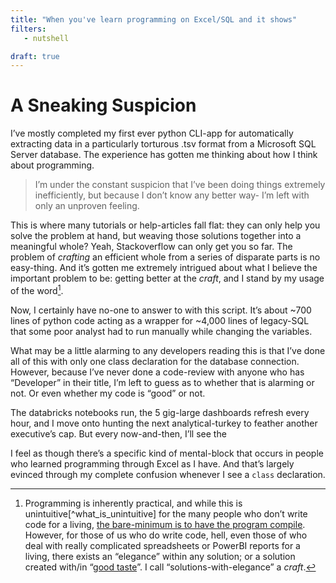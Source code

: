 ```yaml
---
title: "When you've learn programming on Excel/SQL and it shows"
filters:
   - nutshell

draft: true
---
```


# A Sneaking Suspicion
I've mostly completed my first ever python CLI-app for automatically extracting data in a particularly torturous .tsv format from a Microsoft SQL Server database. The experience has gotten me thinking about how I think about programming. 

> I'm under the constant suspicion that I've been doing things extremely inefficiently, but because I don't know any better way- I'm left with only an unproven feeling.  

This is where many tutorials or help-articles fall flat: they can only help you solve the problem at hand, but weaving those solutions together into a meaningful whole? Yeah, Stackoverflow can only get you so far. The problem of *crafting* an efficient whole from a series of disparate parts is no easy-thing. And it's gotten me extremely intrigued about what I believe the important problem to be: getting better at the *craft*, and I stand by my usage of the word[^what_is_craft].

Now, I certainly have no-one to answer to with this script. It's about ~700 lines of python code acting as a wrapper for ~4,000 lines of legacy-SQL that some poor analyst had to run manually while changing the variables.

What may be a little alarming to any developers reading this is that I've done all of this with only one class declaration for the database connection. However, because I've never  done a code-review with anyone who has "Developer" in their title, I'm left to guess as to whether that is alarming or not. Or even whether my code is "good" or not. 

The databricks notebooks run, the 5 gig-large dashboards refresh every hour, and I move onto hunting the next analytical-turkey to feather another executive's cap. But every now-and-then, I'll see the        



I feel as though there's a specific kind of mental-block that occurs in people who learned programming through Excel as I have. And that's largely evinced through my complete confusion whenever I see a `class` declaration. 



[^what_is_craft]: Programming is inherently practical, and while this is unintuitive[^what_is_unintuitive] for the many people who don't write code for a living, [the bare-minimum is to have the program compile](https://www.goodreads.com/quotes/6341736-any-fool-can-write-code-that-a-computer-can-understand). However, for those of us who do write code, hell, even those of who deal with really complicated spreadsheets or PowerBI reports for a living, there exists an "elegance" within any solution; or a solution created with/in "[good taste](https://github.com/mkirchner/linked-list-good-taste)". I call "solutions-with-elegance" a *craft*.   

[^managers_standards]: In the US at least, everyone's first instinct on LinkedIn is to refer to them selves as an *engineer* of some-sort to negotiate a higher salary. But while people with technical skills may abound (cough, cough), there seems to be an enormous deficit when it comes to managers who insist on code-quality standards which improve the overall experience for their employees.

[^what_is_unintuitive]: My general litmus test for "intuitive-ness" comes from conversations with my 76 year-old grandfather. I would include my grandmother in that criteria, however, she prefers vastly different conversational topics and I do my best to respect her wishes in all cases.  